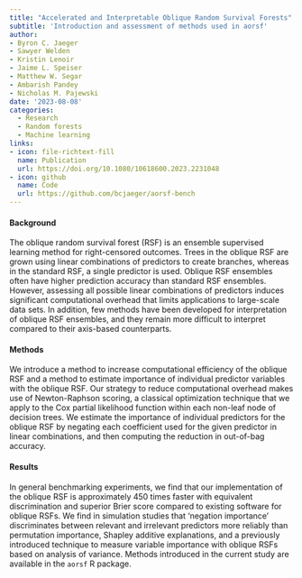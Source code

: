 ```yaml
---
title: "Accelerated and Interpretable Oblique Random Survival Forests"
subtitle: 'Introduction and assessment of methods used in aorsf'
author: 
- Byron C. Jaeger
- Sawyer Welden
- Kristin Lenoir
- Jaime L. Speiser
- Matthew W. Segar
- Ambarish Pandey 
- Nicholas M. Pajewski
date: '2023-08-08'
categories:
  - Research 
  - Random forests
  - Machine learning
links:
- icon: file-richtext-fill
  name: Publication
  url: https://doi.org/10.1080/10618600.2023.2231048
- icon: github
  name: Code
  url: https://github.com/bcjaeger/aorsf-bench
---
```


#### Background

The oblique random survival forest (RSF) is an ensemble supervised learning method for right-censored outcomes. Trees in the oblique RSF are grown using linear combinations of predictors to create branches, whereas in the standard RSF, a single predictor is used. Oblique RSF ensembles often have higher prediction accuracy than standard RSF ensembles. However, assessing all possible linear combinations of predictors induces significant computational overhead that limits applications to large-scale data sets. In addition, few methods have been developed for interpretation of oblique RSF ensembles, and they remain more difficult to interpret compared to their axis-based counterparts.

#### Methods

We introduce a method to increase computational efficiency of the oblique RSF and a method to estimate importance of individual predictor variables with the oblique RSF. Our strategy to reduce computational overhead makes use of Newton-Raphson scoring, a classical optimization technique that we apply to the Cox partial likelihood function within each non-leaf node of decision trees. We estimate the importance of individual predictors for the oblique RSF by negating each coefficient used for the given predictor in linear combinations, and then computing the reduction in out-of-bag accuracy.

#### Results

In general benchmarking experiments, we find that our implementation of the oblique RSF is approximately 450 times faster with equivalent discrimination and superior Brier score compared to existing software for oblique RSFs. We find in simulation studies that 'negation importance' discriminates between relevant and irrelevant predictors more reliably than permutation importance, Shapley additive explanations, and a previously introduced technique to measure variable importance with oblique RSFs based on analysis of variance. Methods introduced in the current study are available in the `aorsf` R package.
